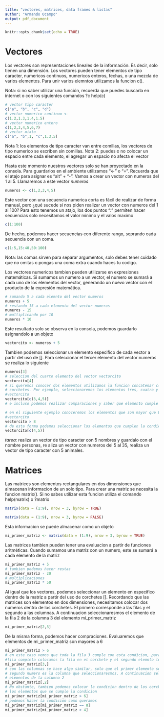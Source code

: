 ```yaml
---
title: "vectores, matrices, data frames & listas"
author: "Armando Ocampo"
output: pdf_document
---
```


```r
knitr::opts_chunk$set(echo = TRUE)
```

# Vectores

Los vectores son representaciones lineales de la información. Es decir, solo tienen una dimensión. Los vectores pueden tener elementos de tipo caracter, numericos continuos, numericos enteros, fechas, o una mezcla de varios elementos. Para unir varios elemntos utilizamos la funcion c().

Nota: si no saber utilizar una función, recuerda que puedes buscarla en internet o con los siguientes comandos ?c help(c)

```r
# vector tipo caracter
c("a", "b", "c", "d")
# vector numerico continuo <- 
c(1.2,1.3,1.4,1.5)
# vector numerico entero
c(1,2,3,4,5,6,7)
# vector mixto
c("a", "b",1, "c",1.3,5)
```

Nota 1: los elementos de tipo caracter van entre comillas, los vectores de tipo numerico se escriben sin comillas.
Nota 2: puedes o no colocar un espacio entre cada elemento, el agregar un espacio no afecta el vector


Hasta este momento nuestros vectores solo se han proyectado en la consola. Para guardarlos en el ambiente utilizamos "<-" o "=". Recuerda que el atajo para asignar es "alt" + "-". Vamos a crear un vector con numeros del 1 al 5. Llamaremos a este vector *numeros*
```r
numeros <- c(1,2,3,4,5)
```

Este vector con una secuencia numerica corta es fácil de realizar de forma manual, pero ¿qué sucede si nos piden realizar un vector con numeros del 1 al 100? Para esto tenemos un atajo, los dos puntos ":" permiten hacer secuencias solo necesitamos el valor minimo y el valos maximo
```r
c(1:100)

```
De hecho, podemos hacer secuencias con diferente rango, seprando cada secuencia con un coma.
```r
c(1:5,15:40,50:100)

```

Nota: las comas sirven para separar argumentos, solo debes tener cuidado que no omitas o pongas una coma extra cuando haces tu codigo.


Los vectores numericos tambien pueden utilizarse en expresiones matemáticas. Si sumamos un numero a un vector, el numero se sumará a cada uno de los elementos del vector, generando un nuevo vector con el producto de la expresión matemática.

```r
# sumando 5 a cada elemnto del vector numeros
numeros + 5 
# restando 15 a cada elemento del vector numeros
numeros - 15
# multiplicando por 10
numeros * 10
```

Este resultado solo se observa en la consola, podemos guardarlo asignandolo a un objeto

```r
vectorcito <- numeros + 5 
```

Tambien podemos seleccionar un elemento especifico de cada vector a partir del uso de []. Para seleccionar el tercer elemento del vector numeros se realiza lo siguiente
```r
numeros[3]
# seleccion del cuarto elemento del vector vectorcito
vectorcito[4]
# si queremos conocer dos elementos utilizamos la funcion concatenar c() dentro de los
# corchetes. Por ejemplo, seleccionaremos los elementos tres, cuatro y cinco  del vector
#vectorcito
vectorcito[c(3,4,5)]
# e incluso podemos realizar comparaciones y saber que elemento cumple cada condicon

# en el siguiente ejemplo conoceremos los elementos que son mayor que 8 en el vector
#vectorcito
vectorcito > 8
# de esta forma podemos seleccionar los elementos que cumplen la condicion
vectorcito[c(4,5)]
```


*tarea:* realiza un vector de tipo caracter con 5 nombres y guardalo con el nombre personas, re aliza un vector con numeros del 5 al 35, realiza un vector de tipo caracter con 5 animales.

# Matrices

Las matrices son elementos rectangulares en dos dimensiones que almacenan informacion de un solo tipo. Para crear una matriz se necesita la funcion matrix(). Si no sabes utilizar esta funcion utiliza el comando help(matrix) o ?matrix
```r
matrix(data = (1:9), nrow = 3, byrow = TRUE)

matrix(data = (1:9), nrow = 3, byrow = FALSE)
```


Esta informacion se puede almacenar como un objeto
```r
mi_primer_matriz <- matrix(data = (1:9), nrow = 3, byrow = TRUE)
```

Las matrices tambien pueden tener una evaluacion a partir de funciones aritméticas. Cuando sumamos una matriz con un numero, este se sumará a cada elemento de la matriz
```r
mi_primer_matriz + 5
# tambien podemos hacer restas 
mi_primer_matriz - 20
# multiplicaciones
mi_primer_matriz * 50
```


Al igual que los vectores, podemos seleccionar un elemento en especifico dentro de la matriz a partir del uso de corchetes []. Recordando que las matrices son elementos en dos dimensiones, necesitamos colocar dos numeros dentro de los corchetes. El primero corresponde a las filas y el segundo a las columnas. A continuacion seleccionaresmos el elemento de la fila 2 de la columna 3 del elemento mi_primer_matriz
```r
mi_primer_matriz[2,3]
```


De la misma forma, podemos hacer compraciones. Evaluaremos que elementos de mi_primer_matriz son mayores a 6
```r
mi_primer_matriz > 6
# en este caso vemos que toda la fila 3 cumple con esta condicion, para seleccionar una
#fila completa colocamos la fila en el corchete y el segundo elemnto lo dejamos en blanco
mi_primer_matriz[3,]
# con las columnas se hace algo similar, solo que el primer elemento se deja en blanco y el
# segundo numero es la columna que seleccionaresmos. A continuacion seleccionaremos los 
# elementos de la columna 2
mi_primer_matriz[,2]
# No obstante, tambien podemos colocar la condicion dentro de los corchetes y saber
# los elementos que se cumple la condicion
mi_primer_matriz[mi_primer_matriz > 6]
# podemos hacer la condicion como queramos
mi_primer_matriz[mi_primer_matriz == 8]
mi_primer_matriz[mi_primer_matriz > 4]
```




